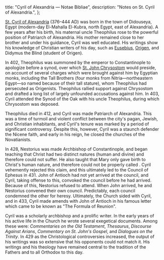   title: "Cyril of Alexandria — Notae Bibliae",
  description: "Notes on St. Cyril of Alexandria.",
};

<Initial text="Cyril of Alexandria"/>

[St. Cyril of Alexandria](/glossary/names#cyril) (376–444 AD) was born in the town of Didouseya, Egypt (modern-day El-Mahalla El-Kubra, north Egypt, east of Alexandria). A few years after his birth, his maternal uncle Theophilus rose to the powerful position of Patriarch of Alexandria. His mother remained close to her brother and under his guidance, Cyril was well educated. His writings show his knowledge of Christian writers of his day, such as [Eusebius](/people/scholars/eusebius), [Origen](/people/scholars/origen), and Didymus the Blind (student of Origen).

In 402, Theophilus was summoned by the emperor to Constantinople to apologize before a synod, over which [St. John Chrysostom](/people/saints/greek-fathers/john-chrysostom) would preside, on account of several charges which were brought against him by Egyptian monks, including the Tall Brothers (four monks from Nitria—northeastern Egypt—so named because of their tall stature), whom Theophilus had persecuted as Origenists. Theophilus rallied support against Chrysostom and drafted a long list of largely unfounded accusations against him. In 403, Cyril attended the Synod of the Oak with his uncle Theophilus, during which Chrysostom was deposed.

Theophilus died in 412, and Cyril was made Patriarch of Alexandria. This was a time of turmoil and violent conflict between the city's pagan, Jewish, and Christian inhabitants, and Cyril's tenure was marked by a period of significant controversy. Despite this, however, Cyril was a staunch defender the Nicene faith, and early in his reign, he closed the churches of the Novatianists.

In 428, Nestorius was made Archbishop of Constantinople, and began teaching that Christ had two distinct natures (human and divine) and therefore could not suffer. He also taught that Mary only gave birth to Christ's human nature, and therefore could not be properly called *<Definition lang="greek" anchor="theotokos" text="Theotokos" />*. Cyril vehemently rejected this claim, and this ultimately led to the Council of Ephesus in 431. John of Antioch had not yet arrived at the council, and Cyril, taking offense to this, convoked the council before he had arrived. Because of this, Nestorius refused to attend. When John arrived, he and Nestorius convened their own council. Predictably, each council condemned the other for heresy. Ultimately, the Church sided with Cyril, and in 433, Cyril made amends with John of Antioch in his famous letter which came to be known as "The Formula of Reunion".

Cyril was a scholarly archbishop and a prolific writer. In the early years of his active life in the Church he wrote several exegetical documents. Among these were: *Commentaries on the Old Testament*, *Thesaurus*, *Discourse Against Arians*, *Commentary on St. John's Gospel*, and *Dialogues on the Trinity*. In 429 as the Christological controversies increased, the output of his writings was so extensive that his opponents could not match it. His writings and his theology have remained central to the tradition of the Fathers and to all Orthodox to this day.
